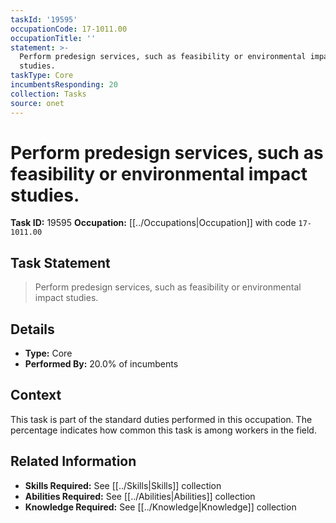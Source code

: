 ```yaml
---
taskId: '19595'
occupationCode: 17-1011.00
occupationTitle: ''
statement: >-
  Perform predesign services, such as feasibility or environmental impact
  studies.
taskType: Core
incumbentsResponding: 20
collection: Tasks
source: onet
---
```

# Perform predesign services, such as feasibility or environmental impact studies.

**Task ID:** 19595
**Occupation:** [[../Occupations|Occupation]] with code `17-1011.00`

## Task Statement

> Perform predesign services, such as feasibility or environmental impact studies.

## Details

- **Type:** Core
- **Performed By:** 20.0% of incumbents

## Context

This task is part of the standard duties performed in this occupation. The percentage indicates how common this task is among workers in the field.

## Related Information

- **Skills Required:** See [[../Skills|Skills]] collection
- **Abilities Required:** See [[../Abilities|Abilities]] collection
- **Knowledge Required:** See [[../Knowledge|Knowledge]] collection
